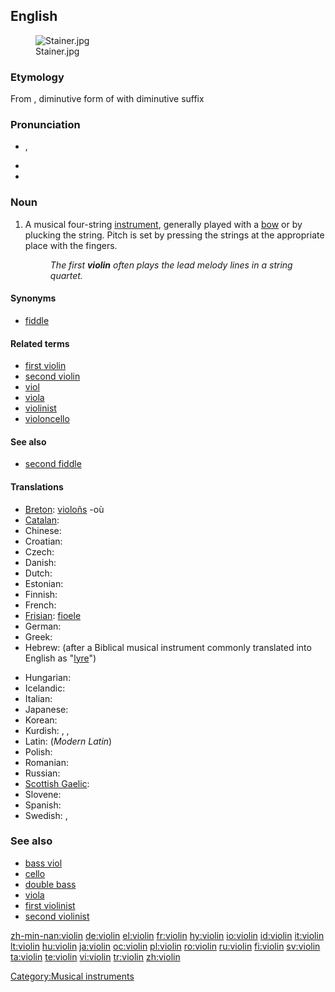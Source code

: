{{wikipedia}}
==English==
[[Image:Stainer.jpg|thumb]]

===Etymology===
From {{It.}} {{term|violino|lang=it}}, diminutive form of {{term|viola|lang=it}} with diminutive suffix {{term|-ino|lang=it}}

===Pronunciation===
* {{IPA|/ˌvaɪəˈlɪn/}}, {{SAMPA|/vaI@lIn/}}
* {{audio|en-us-violin.ogg|Audio (US)}}
* {{rhymes|ɪn}}

===Noun===
{{en-noun}}

# {{musical instrument}} A musical four-string [[instrument]], generally played with a [[bow]] or by plucking the string.  Pitch is set by pressing the strings at the appropriate place with the fingers.
#: ''The first '''violin''' often plays the lead melody lines in a string quartet.''

====Synonyms====
* [[fiddle]]

====Related terms====
* [[first violin]]
* [[second violin]]
* [[viol]]
* [[viola]]
* [[violinist]]
* [[violoncello]]

====See also====
* [[second fiddle]]

====Translations====
{{trans-top|string istrument}}
* [[Breton]]: [[violoñs]] {{m}} -où {{p}}
* [[Catalan]]: {{t+|ca|violí|m}}
* Chinese: {{t-|cmn|小提琴|tr=xiaotiqin|sc=Hani|xs=Mandarin}}
* Croatian: {{t-|hr|violina|f}}
* Czech: {{t+|cs|housle|f|p}}
* Danish: {{t-|da|violin|c}}
* Dutch: {{t+|nl|viool}}
* Estonian: {{t+|et|viiul}}
* Finnish: {{t+|fi|viulu}}
* French: {{t+|fr|violon|m}}
* [[Frisian]]: [[fioele]]
* German: {{t+|de|Geige|f}}
* Greek: {{t+|el|βιολί|n|tr=biolí|sc=Grek}}
* Hebrew: {{t+|he|כינור|tr=Kinor|sc=Hebr}} (after a Biblical musical instrument commonly translated into English as "[[lyre]]") {{m}}
{{trans-mid}}
* Hungarian: {{t+|hu|hegedű}}
* Icelandic: {{t+|is|fiðla|f}}
* Italian: {{t+|it|violino|m}}
* Japanese: {{t+|ja|バイオリン|tr=baiorin|sc=Jpan}}
* Korean: {{t-|ko|바이올린|tr=baiollin|sc=Hang}}
* Kurdish: {{t+|ku|keman|f}}, {{t|ku|kemançe|f}}, {{t+|ku|viyolîn|f}}
* Latin: (''Modern Latin'') {{t|la|violinum}}
* Polish: {{t+|pl|skrzypce|p}}
* Romanian: {{t+|ro|vioară|f}}
* Russian: {{t+|ru|скрипка|f|tr=skripka|sc=Cyrl}}
* [[Scottish Gaelic]]: {{t-|gd|fidheall|f|xs=Scottish Gaelic}}
* Slovene: {{t+|sl|f|tr=violina}}
* Spanish: {{t+|es|violín|m}}
* Swedish: {{t+|sv|fiol}}, {{t+|sv|violin}}
{{trans-bottom}}

===See also===
* [[bass viol]]
* [[cello]]
* [[double bass]]
* [[viola]]
* [[first violinist]]
* [[second violinist]]

[[Category:Musical instruments]]

[[zh-min-nan:violin]]
[[de:violin]]
[[el:violin]]
[[fr:violin]]
[[hy:violin]]
[[io:violin]]
[[id:violin]]
[[it:violin]]
[[lt:violin]]
[[hu:violin]]
[[ja:violin]]
[[oc:violin]]
[[pl:violin]]
[[ro:violin]]
[[ru:violin]]
[[fi:violin]]
[[sv:violin]]
[[ta:violin]]
[[te:violin]]
[[vi:violin]]
[[tr:violin]]
[[zh:violin]]